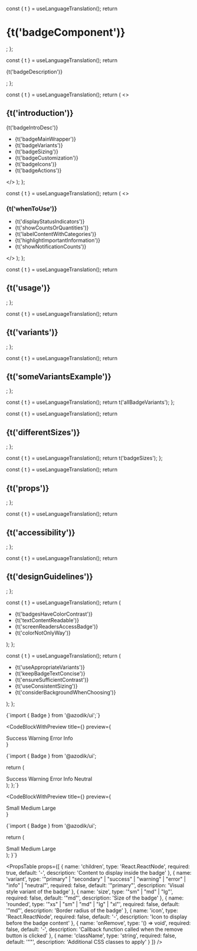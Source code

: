 
  const { t } = useLanguageTranslation();
  return <h1>{t('badgeComponent')}</h1>;
};

  const { t } = useLanguageTranslation();
  return <p>{t('badgeDescription')}</p>;
};

  const { t } = useLanguageTranslation();
  return (
    <>
      <h2>{t('introduction')}</h2>
      <p>{t('badgeIntroDesc')}</p>
      <ul>
        <li>{t('badgeMainWrapper')}</li>
        <li>{t('badgeVariants')}</li>
        <li>{t('badgeSizing')}</li>
        <li>{t('badgeCustomization')}</li>
        <li>{t('badgeIcons')}</li>
        <li>{t('badgeActions')}</li>
      </ul>
    </>
  );
};

  const { t } = useLanguageTranslation();
  return (
    <>
      <h3>{t('whenToUse')}</h3>
      <ul>
        <li>{t('displayStatusIndicators')}</li>
        <li>{t('showCountsOrQuantities')}</li>
        <li>{t('labelContentWithCategories')}</li>
        <li>{t('highlightImportantInformation')}</li>
        <li>{t('showNotificationCounts')}</li>
      </ul>
    </>
  );
};

  const { t } = useLanguageTranslation();
  return <h2>{t('usage')}</h2>;
};

  const { t } = useLanguageTranslation();
  return <h2>{t('variants')}</h2>;
};

  const { t } = useLanguageTranslation();
  return <h2>{t('someVariantsExample')}</h2>;
};

  const { t } = useLanguageTranslation();
  return t('allBadgeVariants');
};

  const { t } = useLanguageTranslation();
  return <h2>{t('differentSizes')}</h2>;
};

  const { t } = useLanguageTranslation();
  return t('badgeSizes');
};

  const { t } = useLanguageTranslation();
  return <h2>{t('props')}</h2>;
};

  const { t } = useLanguageTranslation();
  return <h2>{t('accessibility')}</h2>;
};

  const { t } = useLanguageTranslation();
  return <h2>{t('designGuidelines')}</h2>;
};

  const { t } = useLanguageTranslation();
  return (
    <ul>
      <li>{t('badgesHaveColorContrast')}</li>
      <li>{t('textContentReadable')}</li>
      <li>{t('screenReadersAccessBadge')}</li>
      <li>{t('colorNotOnlyWay')}</li>
    </ul>
  );
};

  const { t } = useLanguageTranslation();
  return (
    <ul>
      <li>{t('useAppropriateVariants')}</li>
      <li>{t('keepBadgeTextConcise')}</li>
      <li>{t('ensureSufficientContrast')}</li>
      <li>{t('useConsistentSizing')}</li>
      <li>{t('considerBackgroundWhenChoosing')}</li>
    </ul>
  );
};

<BadgeHeader />

<BadgeDescription />

<BadgeIntroduction />

<WhenToUseSection />

<UsageSection />

<CodeBlock language="tsx">
{`import { Badge } from '@azodik/ui';`}
</CodeBlock>

<VariantsSection />

<SomeVariantsExample />

<CodeBlockWithPreview 
  title={<AllBadgeVariantsTitle />}
  preview={
    <div className="flex-horizontal">
      <Badge variant="success">Success</Badge>
      <Badge variant="warning">Warning</Badge>
      <Badge variant="error">Error</Badge>
      <Badge variant="info">Info</Badge>
    </div>
  }
>
{`import { Badge } from '@azodik/ui';

  return (
    <div className="flex-vertical">
      <Badge variant="success">Success</Badge>
      <Badge variant="warning">Warning</Badge>
      <Badge variant="error">Error</Badge>
      <Badge variant="info">Info</Badge>
      <Badge variant="neutral">Neutral</Badge>
    </div>
  );
};`}
</CodeBlockWithPreview>

<DifferentSizesSection />

<CodeBlockWithPreview 
  title={<BadgeSizesTitle />}
  preview={
    <div className="flex-vertical-lg">
      <Badge variant="success" size="sm">Small</Badge>
      <Badge variant="success" size="md">Medium</Badge>
      <Badge variant="success" size="lg">Large</Badge>
    </div>
  }
>
{`import { Badge } from '@azodik/ui';

  return (
    <div className="flex-vertical-lg">
      <Badge variant="success" size="sm">Small</Badge>
      <Badge variant="success" size="md">Medium</Badge>
      <Badge variant="success" size="lg">Large</Badge>
    </div>
  );
}`}
</CodeBlockWithPreview>

<PropsSection />

<PropsTable props={[
  {
    name: 'children',
    type: 'React.ReactNode',
    required: true,
    default: '-',
    description: 'Content to display inside the badge'
  },
  {
    name: 'variant',
    type: '"primary" | "secondary" | "success" | "warning" | "error" | "info" | "neutral"',
    required: false,
    default: '"primary"',
    description: 'Visual style variant of the badge'
  },
  {
    name: 'size',
    type: '"sm" | "md" | "lg"',
    required: false,
    default: '"md"',
    description: 'Size of the badge'
  },
  {
    name: 'rounded',
    type: '"xs" | "sm" | "md" | "lg" | "xl"',
    required: false,
    default: '"md"',
    description: 'Border radius of the badge'
  },
  {
    name: 'icon',
    type: 'React.ReactNode',
    required: false,
    default: '-',
    description: 'Icon to display before the badge content'
  },
  {
    name: 'onRemove',
    type: '() => void',
    required: false,
    default: '-',
    description: 'Callback function called when the remove button is clicked'
  },
  {
    name: 'className',
    type: 'string',
    required: false,
    default: '""',
    description: 'Additional CSS classes to apply'
  }
]} />

<AccessibilitySection />

<AccessibilityList />

<DesignGuidelinesSection />

<DesignGuidelinesList />